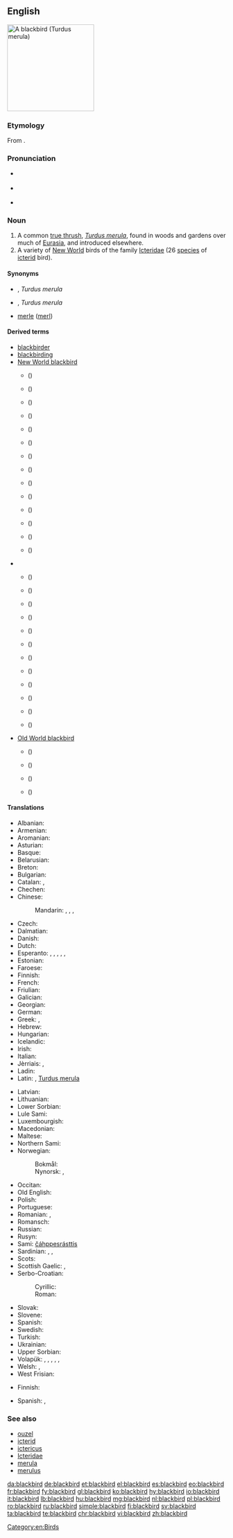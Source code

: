 ==English==
[[Image:Solsort.jpg|thumb|right|200px|A blackbird (''Turdus merula'')]]
{{wikipedia}}
{{wikipedia|Icterid}}

===Etymology===
From {{compound|black|bird|lang=en}}.

===Pronunciation===
* {{a|UK}} {{IPA|/ˈblakbəːd/|lang=en}}
* {{a|US}} {{IPA|/ˈblækbəɹd/|lang=en}}
* {{audio|en-us-blackbird.ogg|Audio (US)|lang=en}}

===Noun===
{{en-noun}}

# A common [[true thrush]], ''[[Turdus merula]]'', found in woods and gardens over much of [[Eurasia]], and introduced elsewhere.
# A variety of [[New World]] birds of the family [[Icteridae]] (26 [[species]] of [[icterid]] bird).

====Synonyms====
* {{vern|common blackbird|pedia=1}}, ''Turdus merula''
* {{vern|Eurasian blackbird|pedia=1}}, ''Turdus merula''
* [[merle]] ([[merl]])

====Derived terms====
{{rel-top|terms derived from ''blackbird'' (noun)}}
* [[blackbirder]]
* [[blackbirding]]
* [[New World blackbird]]
** {{vern|austral blackbird|pedia=1}} ({{taxlink|Curaeus curaeus|species|noshow=1}})
** {{vern|Bolivian blackbird|pedia=1}} ({{taxlink|Agelaioides oreopsar|species|noshow=1}})
** {{vern|Brewer's blackbird|pedia=1}} ({{taxlink|Euphagus cyanocephalus|species|noshow=1}})
** {{vern|chestnut-capped blackbird|pedia=1}} ({{taxlink|Chrysomus ruficapillus|species|noshow=1}})
** {{vern|Chopi blackbird|pedia=1}} ({{taxlink|Gnorimopsar chopi|species|noshow=1}})
** {{vern|Cuban blackbird|pedia=1}} ({{taxlink|Dives atroviolaceus|species|noshow=1}})
** {{vern|Forbes's blackbird|pedia=1}} ({{taxlink|Curaeus forbesi|species|noshow=1}})
** {{vern|Jamaican blackbird|pedia=1}} ({{taxlink|Nesopsar nigerrimus|species|noshow=1}})
** {{vern|melodious blackbird|pedia=1}} ({{taxlink|Dives dives|species|noshow=1}})
** {{vern|oriole blackbird|pedia=1}} ({{taxlink|Gymnomystax mexicanus|species|noshow=1}})
** {{vern|pale-eyed blackbird|pedia=1}} ({{taxlink|Agelasticus xanthophthalmus|species|noshow=1}})
** {{vern|red-breasted blackbird|pedia=1}} ({{taxlink|Sturnella militaris|species|noshow=1}})
** {{vern|red-shouldered blackbird|pedia=1}} ({{taxlink|Agelaius assimilis|species|noshow=1}})
** {{vern|red-winged blackbird|pedia=1}} ({{taxlink|Agelaius phoeniceus|species|noshow=1}})
{{rel-mid}}
** {{vern|rusty blackbird|pedia=1}} ({{taxlink|Euphagus carolinus|species|noshow=1}})
** {{vern|saffron-cowled blackbird|pedia=1}} ({{taxlink|Xanthopsar flavus|species|noshow=1}})
** {{vern|scarlet-headed blackbird|pedia=1}} ({{taxlink|Amblyramphus holosericeus|species|noshow=1}})
** {{vern|scrub blackbird|pedia=1}} ({{taxlink|Dives warszewiczi|species|noshow=1}})
** {{vern|tawny-shouldered blackbird|pedia=1}} ({{taxlink|Agelaius humeralis|species|noshow=1}})
** {{vern|tricolored blackbird|pedia=1}} ({{taxlink|Agelaius tricolor|species|noshow=1}})
** {{vern|unicolored blackbird|pedia=1}} ({{taxlink|Agelasticus cyanopus|species|noshow=1}})
** {{vern|white-browed blackbird|pedia=1}} ({{taxlink|Sturnella superciliaris|species|noshow=1}})
** {{vern|yellow-headed blackbird|pedia=1}} ({{taxlink|Xanthocephalus xanthocephalus|species|noshow=1}})
** {{vern|yellow-hooded blackbird|pedia=1}} ({{taxlink|Chrysomus icterocephalus|species|noshow=1}})
** {{vern|yellow-shouldered blackbird|pedia=1}} ({{taxlink|Agelaius xanthomus|species|noshow=1}})
** {{vern|yellow-winged blackbird|pedia=1}} ({{taxlink|Agelasticus thilius|species|noshow=1}})
* [[Old World blackbird]]
** {{vern|grey-winged blackbird|pedia=1}} ({{taxlink|Turdus boulboul|species|noshow=1}})
** {{vern|white-collared blackbird|pedia=1}} ({{taxlink|Turdus albocinctus|species|noshow=1}})
** {{vern|Indian blackbird|pedia=1}} ({{taxlink|Turdus simillimus|species|noshow=1}})
** {{vern|Tibetan blackbird|pedia=1}} ({{taxlink|Turdus maximus|species|noshow=1}})
{{rel-bottom}}

====Translations====
{{trans-top|common thrush, ''Turdus merula''}}
* Albanian: {{t|sq|mëllenjë}}
* Armenian: {{t|hy|սև կեռնեխ|tr=sev keṙnex}}
* Aromanian: {{t|rup|njerlã|f}}
* Asturian: {{t|ast|ñerbatu|m}}
* Basque: {{t|eu|zozo}}
* Belarusian: {{t|be|дрозд}}
* Breton: {{t|br|moualc’h zu}}
* Bulgarian: {{t+|bg|кос|tr=kos}}
* Catalan: {{t|ca|merla|f}}, {{t|ca|tord negre|m}}
* Chechen: {{t|ce|Iаьржа хьоза}}
* Chinese:
*: Mandarin: {{t+|cmn|山鳥|sc=Hani}}, {{t|cmn|山鸟|tr=shānniǎo|sc=Hani}}, {{t+|cmn|烏鶇|sc=Hani}}, {{t|cmn|乌鸫|tr=wūdōng|sc=Hani}}
* Czech: {{t+|cs|kos}}
* Dalmatian: {{t|dlm|miarla|f}}
* Danish: {{t+|da|solsort|c}}
* Dutch: {{t+|nl|merel|m}}
* Esperanto: {{qualifier|♂♀}} {{t|eo|merlo}}, {{qualifier|♂}} {{t|eo|virmerlo}}, {{qualifier|♀}} {{t|eo|merlino}}, {{qualifier|♂♀ offspring}} {{t|eo|merlido}}, {{qualifier|♂ offspring}} {{t|eo|virmerlido}}, {{qualifier|♀ offspring}} {{t|eo|merlidino}}
* Estonian: {{t+|et|musträstas}}
* Faroese: {{t+|fo|kvørkveggja}}
* Finnish: {{t+|fi|mustarastas}}
* French: {{t+|fr|merle|m}}
* Friulian: {{t|fur|mierli|m}}
* Galician: {{t+|gl|merlo|m}}
* Georgian: {{t|ka|შაშვი|tr=šašvi|sc=Geor}}
* German: {{t+|de|Amsel|f}}
* Greek: {{t+|el|κόσσυφος|m|tr=kóssyfos}}, {{t+|el|κοτσύφι|n|tr=kotsýfi}}
* Hebrew: {{t|he|שחרור|m|tr=shakharúr|sc=Hebr}}
* Hungarian: {{t+|hu|feketerigó}}
* Icelandic: {{t+|is|svartþröstur}}
* Irish: {{t|ga|lon dobh}}
* Italian: {{t+|it|merlo|m}}
* Jèrriais: {{qualifier|male}} {{t|roa-jer|mêle|m}}, {{qualifier|female}} {{t|roa-jer|mêlerêsse|f}}
* Ladin: {{t|lld|merlo}}
* Latin: {{t|la|merula}}, [[Turdus merula]] {{qualifier|scientific}}
{{trans-mid}}
* Latvian: {{t|lv|melnais meža strazds}}
* Lithuanian: {{t|lt|juodasis strazdas}}
* Lower Sorbian: {{t|dsb|kos}}
* Lule Sami: {{t|smj|tjáhppisrástes}}
* Luxembourgish: {{t+|lb|Märel|f}}
* Macedonian: {{t|mk|кос|tr=kos}}
* Maltese: {{t|mt|malvizz iswed}}
* Northern Sami: {{t|se|čáhppesrásttis}}
* Norwegian: 
*: Bokmål: {{t+|nb|svarttrost|m}}
*: Nynorsk: {{t+|nn|svarttrast|m|f}}, {{t+|nn|svarttrost|m|f}}
* Occitan: {{t|oc|mèrle}}
* Old English: {{t|ang|ōsle|f}}
* Polish: {{t+|pl|kos|m}}
* Portuguese: {{t+|pt|melro|m}}
* Romanian: {{t|ro|mierla-neagră|f}}, {{t+|ro|mierlă|f}}
* Romansch: {{t|rm|merlotscha|f}}
* Russian: {{t|ru|чёрный дрозд|m|tr=čórnyj drozd}}
* Rusyn: {{t|rue|кос|m|tr=kos}}
* Sami: [[čáhppesrásttis]]
* Sardinian: {{t|sc|picchiaranzu}}, {{t|sc|mérula}}, {{t|sc|meurra}}
* Scots: {{t|sco|blackie}}
* Scottish Gaelic: {{t|gd|lon|m}}, {{t|gd|lon dubh|m}}
* Serbo-Croatian:
*: Cyrillic: {{t|sh|кос|m}}
*: Roman: {{t+|sh|kos|m}}
* Slovak: {{t|sk|drozd|m}}
* Slovene: {{t+|sl|kos|m}}
* Spanish: {{t+|es|mirlo|m}}
* Swedish: {{t+|sv|koltrast|c}}
* Turkish: {{t+|tr|karatavuk}}
* Ukrainian: {{t|uk|чорний дрізд|m|tr=čórnyj drizd}}
* Upper Sorbian: {{t|hsb|kós}}
* Volapük: {{qualifier|♂♀}} {{t+|vo|merul}}, {{qualifier|♂}} {{t|vo|himerul}}, {{qualifier|♀}} {{t|vo|jimerul}}, {{qualifier|♂♀ offspring}} {{t|vo|merulül}}, {{qualifier|♂ offspring}} {{t|vo|himerulül}}, {{qualifier|♀ offspring}} {{t|vo|jimerulül}}
* Welsh: {{t+|cy|mwyalchen}}, {{t+|cy|aderyn du|m}}
* West Frisian: {{t+|fy|swarte lyster}}
{{trans-bottom}}

{{trans-top| bird of the family Icteridae}}
* Finnish: {{t+|fi|turpiaali}}
{{trans-mid}}
* Spanish: {{t|es|turpial|m}}, {{t|es|soldadito|m}}
{{trans-bottom}}

===See also===
* [[ouzel]]
* [[icterid]]
* [[ictericus]]
* [[Icteridae]]
* [[merula]]
* [[merulus]]

[[Category:en:Birds]]

[[da:blackbird]]
[[de:blackbird]]
[[et:blackbird]]
[[el:blackbird]]
[[es:blackbird]]
[[eo:blackbird]]
[[fr:blackbird]]
[[fy:blackbird]]
[[gl:blackbird]]
[[ko:blackbird]]
[[hy:blackbird]]
[[io:blackbird]]
[[it:blackbird]]
[[lb:blackbird]]
[[hu:blackbird]]
[[mg:blackbird]]
[[nl:blackbird]]
[[pl:blackbird]]
[[ro:blackbird]]
[[ru:blackbird]]
[[simple:blackbird]]
[[fi:blackbird]]
[[sv:blackbird]]
[[ta:blackbird]]
[[te:blackbird]]
[[chr:blackbird]]
[[vi:blackbird]]
[[zh:blackbird]]